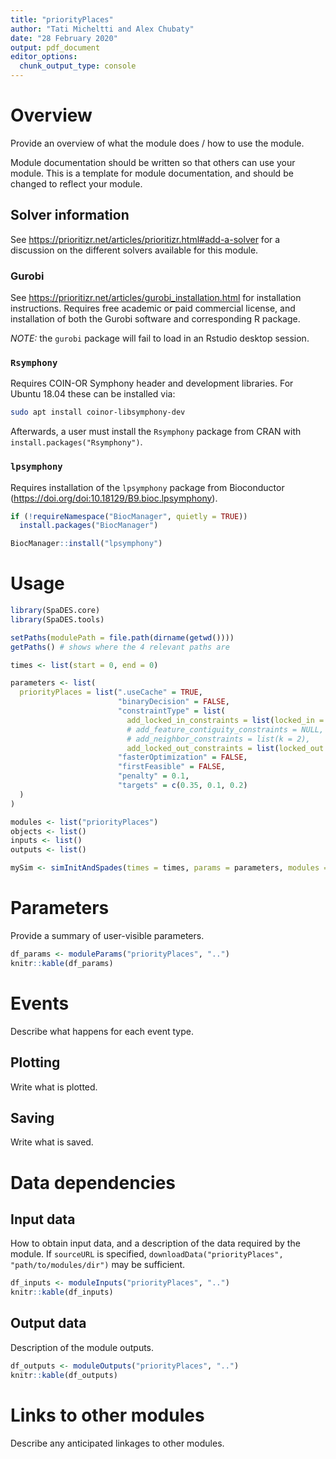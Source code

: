 ```yaml
---
title: "priorityPlaces"
author: "Tati Micheltti and Alex Chubaty"
date: "28 February 2020"
output: pdf_document
editor_options: 
  chunk_output_type: console
---
```


# Overview

Provide an overview of what the module does / how to use the module.

Module documentation should be written so that others can use your module.
This is a template for module documentation, and should be changed to reflect your module.

## Solver information

See <https://prioritizr.net/articles/prioritizr.html#add-a-solver> for a discussion on the different solvers available for this module.

### Gurobi

See <https://prioritizr.net/articles/gurobi_installation.html> for installation instructions.
Requires free academic or paid commercial license, and installation of both the Gurobi software and corresponding R package.

*NOTE:* the `gurobi` package will fail to load in an Rstudio desktop session.

### `Rsymphony`

Requires COIN-OR Symphony header and development libraries.
For Ubuntu 18.04 these can be installed via:

```bash
sudo apt install coinor-libsymphony-dev
```

Afterwards, a user must install the `Rsymphony` package from CRAN with `install.packages("Rsymphony")`.

### `lpsymphony`

Requires installation of the `lpsymphony` package from Bioconductor (<https://doi.org/doi:10.18129/B9.bioc.lpsymphony>).

```r
if (!requireNamespace("BiocManager", quietly = TRUE))
  install.packages("BiocManager")

BiocManager::install("lpsymphony")
```

# Usage

```r
library(SpaDES.core)
library(SpaDES.tools)

setPaths(modulePath = file.path(dirname(getwd())))
getPaths() # shows where the 4 relevant paths are

times <- list(start = 0, end = 0)

parameters <- list(
  priorityPlaces = list(".useCache" = TRUE,
                        "binaryDecision" = FALSE,
                        "constraintType" = list(
                          add_locked_in_constraints = list(locked_in = c(50, 53, 52, 51)),
                          # add_feature_contiguity_constraints = NULL,
                          # add_neighbor_constraints = list(k = 2),
                          add_locked_out_constraints = list(locked_out = c(3, 4, 13, 14))),
                        "fasterOptimization" = FALSE,
                        "firstFeasible" = FALSE,
                        "penalty" = 0.1,
                        "targets" = c(0.35, 0.1, 0.2)
  )
)

modules <- list("priorityPlaces")
objects <- list()
inputs <- list()
outputs <- list()

mySim <- simInitAndSpades(times = times, params = parameters, modules = modules, objects = objects)
```

# Parameters

Provide a summary of user-visible parameters.

```r
df_params <- moduleParams("priorityPlaces", "..")
knitr::kable(df_params)
```

# Events

Describe what happens for each event type.

## Plotting

Write what is plotted.

## Saving

Write what is saved.

# Data dependencies

## Input data

How to obtain input data, and a description of the data required by the module.
If `sourceURL` is specified, `downloadData("priorityPlaces", "path/to/modules/dir")` may be sufficient.

```r
df_inputs <- moduleInputs("priorityPlaces", "..")
knitr::kable(df_inputs)
```

## Output data

Description of the module outputs.

```r
df_outputs <- moduleOutputs("priorityPlaces", "..")
knitr::kable(df_outputs)
```

# Links to other modules

Describe any anticipated linkages to other modules.
